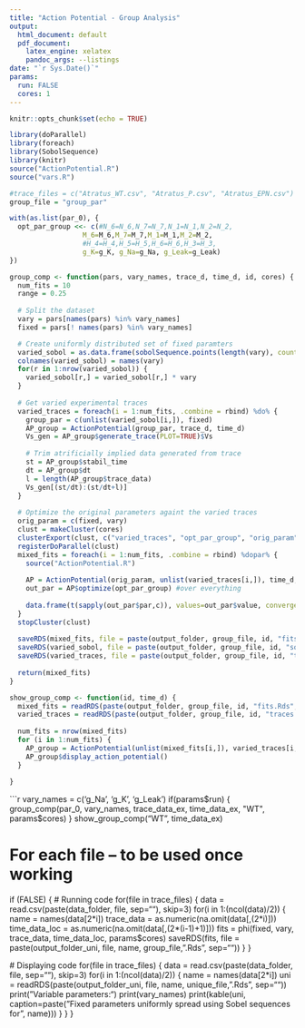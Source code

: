 ```yaml
---
title: "Action Potential - Group Analysis"
output: 
  html_document: default
  pdf_document:
    latex_engine: xelatex
    pandoc_args: --listings
date: "`r Sys.Date()`"
params:
  run: FALSE
  cores: 1
---
```


```r
knitr::opts_chunk$set(echo = TRUE)

library(doParallel)
library(foreach)
library(SobolSequence)
library(knitr)
source("ActionPotential.R")
source("vars.R")
```

```r
#trace_files = c("Atratus_WT.csv", "Atratus_P.csv", "Atratus_EPN.csv")
group_file = "group_par"

with(as.list(par_0), {
  opt_par_group <<- c(#N_6=N_6,N_7=N_7,N_1=N_1,N_2=N_2,
                  M_6=M_6,M_7=M_7,M_1=M_1,M_2=M_2,
                  #H_4=H_4,H_5=H_5,H_6=H_6,H_3=H_3,
                  g_K=g_K, g_Na=g_Na, g_Leak=g_Leak)
})
```

```r
group_comp <- function(pars, vary_names, trace_d, time_d, id, cores) {
  num_fits = 10
  range = 0.25
  
  # Split the dataset
  vary = pars[names(pars) %in% vary_names]
  fixed = pars[! names(pars) %in% vary_names]

  # Create uniformly distributed set of fixed paramters
  varied_sobol = as.data.frame(sobolSequence.points(length(vary), count=num_fits)*(2*range) + (1-range))
  colnames(varied_sobol) = names(vary)
  for(r in 1:nrow(varied_sobol)) {
    varied_sobol[r,] = varied_sobol[r,] * vary
  }
  
  # Get varied experimental traces
  varied_traces = foreach(i = 1:num_fits, .combine = rbind) %do% {
    group_par = c(unlist(varied_sobol[i,]), fixed)
    AP_group = ActionPotential(group_par, trace_d, time_d)
    Vs_gen = AP_group$generate_trace(PLOT=TRUE)$Vs
    
    # Trim atrificially implied data generated from trace
    st = AP_group$stabil_time
    dt = AP_group$dt
    l = length(AP_group$trace_data)
    Vs_gen[(st/dt):(st/dt+l)]
  }
  
  # Optimize the original parameters againt the varied traces
  orig_param = c(fixed, vary)
  clust = makeCluster(cores)
  clusterExport(clust, c("varied_traces", "opt_par_group", "orig_param", "time_d"), envir=environment())
  registerDoParallel(clust)
  mixed_fits = foreach(i = 1:num_fits, .combine = rbind) %dopar% {
    source("ActionPotential.R")
    
    AP = ActionPotential(orig_param, unlist(varied_traces[i,]), time_d, "Group")
    out_par = AP$optimize(opt_par_group) #over everything
    
    data.frame(t(sapply(out_par$par,c)), values=out_par$value, convergence=out_par$convergence)
  }
  stopCluster(clust)
  
  saveRDS(mixed_fits, file = paste(output_folder, group_file, id, "fits.Rds", sep=""))
  saveRDS(varied_sobol, file = paste(output_folder, group_file, id, "sobol.Rds", sep=""))
  saveRDS(varied_traces, file = paste(output_folder, group_file, id, "traces.Rds", sep=""))
  
  return(mixed_fits)
}

show_group_comp <- function(id, time_d) {
  mixed_fits = readRDS(paste(output_folder, group_file, id, "fits.Rds", sep=""))
  varied_traces = readRDS(paste(output_folder, group_file, id, "traces.Rds", sep=""))
  
  num_fits = nrow(mixed_fits)
  for (i in 1:num_fits) {
    AP_group = ActionPotential(unlist(mixed_fits[i,]), varied_traces[i,], time_d)
    AP_group$display_action_potential()
  }
  
}

```

```r
vary_names = c('g_Na', 'g_K', 'g_Leak')
if(params$run) {
  group_comp(par_0, vary_names, trace_data_ex, time_data_ex, "WT", params$cores)
}
show_group_comp("WT", time_data_ex)

# For each file -- to be used once working
if (FALSE) {
  # Running code
  for(file in trace_files) {
    data = read.csv(paste(data_folder, file, sep=""), skip=3)
    for(i in 1:(ncol(data)/2)) {
      name = names(data[2*i])
      trace_data = as.numeric(na.omit(data[,(2*i)]))
      time_data_loc = as.numeric(na.omit(data[,(2*(i-1)+1)]))
      fits = phi(fixed, vary, trace_data, time_data_loc, params$cores)
      saveRDS(fits, file = paste(output_folder_uni, file, name, group_file, ".Rds", sep=""))
    }
  }
  
  # Displaying code
  for(file in trace_files) {
  data = read.csv(paste(data_folder, file, sep=""), skip=3)
    for(i in 1:(ncol(data)/2)) {
      name = names(data[2*i])
      uni = readRDS(paste(output_folder_uni, file, name, unique_file, ".Rds", sep=""))
      print("Variable parameters:")
      print(vary_names)
      print(kable(uni, caption=paste("Fixed parameters uniformly spread using Sobel sequences for", name)))
    }
  }
}